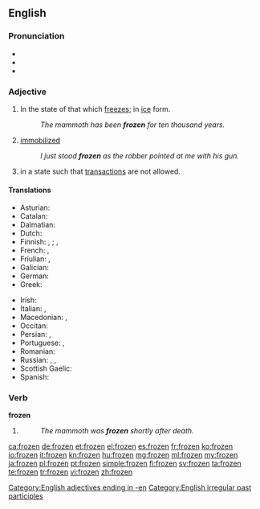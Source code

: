 ==English==

===Pronunciation===
* {{IPA|/ˈfɹəʊzən/}}
* {{audio|en-us-frozen.ogg|Audio (US)}}
* {{rhymes|əʊzən}}

===Adjective===
{{en-adj}}

# In the state of that which [[freeze]]s; in [[ice]] form.
#: ''The mammoth has been '''frozen''' for ten thousand years.''
# [[immobilized]]
#: ''I just stood '''frozen''' as the robber pointed at me with his gun.''
# {{context|of a bank account}} in a state such that [[transaction]]s are not allowed.

====Translations====
{{trans-top|in the state of that which freezes}}
* Asturian: {{t-|ast|xeláu}}
* Catalan: {{t+|ca|gelat}}
* Dalmatian: {{tø|dlm|glazait}}
* Dutch: {{t+|nl|bevroren}}
* Finnish: {{qualifier|something/-one else has done it}} {{t-|fi|jäädytetty}}, {{t-|fi|pakastettu}}; {{qualifier|the thing/person has frozen on its own}} {{t-|fi|jäätynyt}}, {{t-|fi|pakastunut}}
* French: {{t+|fr|congelé}}, {{t+|fr|gelé}}
* Friulian: {{tø|fur|inglačât}}, {{tø|fur|glačât}}
* Galician: {{t+|gl|xeado}}
* German: {{t+|de|gefroren}}
* Greek: {{t+|el|κατεψυγμένος|tr=katepsygménos|sc=Grek}}
{{trans-mid}}
* Irish: {{t-|ga|reoite}}
* Italian: {{t-|it|ghiacciato}}, {{t+|it|gelato}}
* Macedonian: {{t-|mk|замрзнат|tr=zámrznat|sc=Cyrl}}, {{t-|mk|смрзнат|tr=sm'rznat|sc=Cyrl}}
* Occitan: {{t-|oc|gelat}}
* Persian: {{t-|fa|یخ‌زده|tr=yax-zade|sc=fa-Arab}}, {{qualifier|rare}} {{t+|fa|فسرده|tr=fesorde|sc=fa-Arab}}
* Portuguese: {{t+|pt|congelado}}, {{t+|pt|gelado}}
* Romanian: {{t-|ro|înghețat}}
* Russian: {{qualifier|deliberately}} {{t-|ru|замороженный|tr=zamoróžennyj|sc=Cyrl}}, {{t+|ru|мороженый|tr=moróženyj|sc=Cyrl}}, {{qualifier|by its/his/her own }} {{t+|ru|замёрзший|tr=zamjórzšij|sc=Cyrl}}
* Scottish Gaelic: {{t-|gd|reòta}}
* Spanish: {{t-|es|congelado}}
{{trans-bottom}}

===Verb===
'''frozen'''

# {{past participle of|freeze}}
#: ''The mammoth was '''frozen''' shortly after death.''

[[Category:English adjectives ending in -en]]
[[Category:English irregular past participles]]

[[ca:frozen]]
[[de:frozen]]
[[et:frozen]]
[[el:frozen]]
[[es:frozen]]
[[fr:frozen]]
[[ko:frozen]]
[[io:frozen]]
[[it:frozen]]
[[kn:frozen]]
[[hu:frozen]]
[[mg:frozen]]
[[ml:frozen]]
[[my:frozen]]
[[ja:frozen]]
[[pl:frozen]]
[[pt:frozen]]
[[simple:frozen]]
[[fi:frozen]]
[[sv:frozen]]
[[ta:frozen]]
[[te:frozen]]
[[tr:frozen]]
[[vi:frozen]]
[[zh:frozen]]